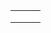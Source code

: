 {{en/Scenarios by relief}}

{|
|-
|style="border:none;background:white"|
{{:Scenario:Islands}}

|style="border:none;background:white"|
{{:Scenario:Echo}}

|style="border:none;background:white"|
{{:Scenario:Water and Mountains}}

|-
|style="border:none;background:white"|
{{:Scenario:Snowy Highlands}}

|style="border:none;background:white"|
{{:Scenario:Iceland}}

|style="border:none;background:white"|
{{:Scenario:Chatham Islands}}

|-
|style="border:none;background:white"|
{{Scenario:Arctic_Industrial_2007}}

|style="border:none;background:white"|
{{Scenario:Malta}}

|style="border:none;background:white"|
{{Scenario:Elephant}}

|}